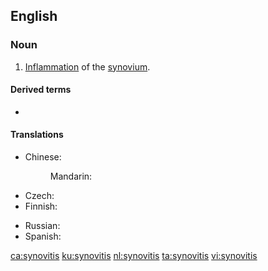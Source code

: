 ==English==

===Noun===
{{en-noun|~|synovitides}}
# {{lb|en|pathology}} [[inflammation|Inflammation]] of the [[synovium]].

====Derived terms====
* {{l|en|tenosynovitis}}

====Translations====
{{trans-top|inflammation of the synovium}}
* Chinese:
*: Mandarin: {{t+|cmn|滑膜炎|tr=huámóyán|sc=Hani}}
* Czech: {{t|cs|synovitida|f}}
* Finnish: {{t|fi|nivelkalvon tulehdus}}
{{trans-mid}}
* Russian: {{t|ru|синови́т|m}}
* Spanish: {{t|es|sinovitis|f}}
{{trans-bottom}}

[[ca:synovitis]]
[[ku:synovitis]]
[[nl:synovitis]]
[[ta:synovitis]]
[[vi:synovitis]]